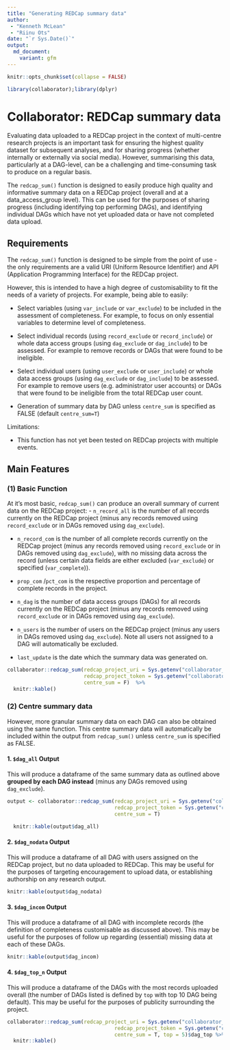 ```yaml
---
title: "Generating REDCap summary data"
author:
 - "Kenneth McLean"
 - "Riinu Ots"
date: "`r Sys.Date()`"
output:
  md_document:
    variant: gfm
---
```


```r
knitr::opts_chunk$set(collapse = FALSE)

library(collaborator);library(dplyr)

```
# Collaborator: REDCap summary data
Evaluating data uploaded to a REDCap project in the context of multi-centre research projects is an important task for ensuring the highest quality dataset for subsequent analyses, and for sharing progress (whether internally or externally via social media). However, summarising this data, particularly at a DAG-level, can be a challenging and time-consuming task to produce on a regular basis.

The `redcap_sum()` function is designed to easily produce high quality and informative summary data on a REDCap project (overall and at a data_access_group level). This can be used for the purposes of sharing progress (including identifying top performing DAGs), and identifying individual DAGs which have not yet uploaded data or have not completed data upload.

## Requirements
The `redcap_sum()` function is designed to be simple from the point of use - the only requirements are a valid URI (Uniform Resource Identifier) and API (Application Programming Interface) for the REDCap project.

However, this is intended to have a high degree of customisability to fit the needs of a variety of projects. For example, being able to easily:

 - Select variables (using `var_include` or `var_exclude`) to be included in the assessment of completeness. For example, to focus on only essential variables to determine level of completeness.

 - Select individual records (using `record_exclude` or `record_include`) or whole data access groups (using `dag_exclude` or `dag_include`) to be assessed. For example to remove records or DAGs that were found to be ineligible. 
 
 - Select individual users (using `user_exclude` or `user_include`) or whole data access groups (using `dag_exclude` or `dag_include`) to be assessed. For example to remove users (e.g. administrator user accounts) or DAGs that were found to be ineligible from the total REDCap user count.

- Generation of summary data by DAG unless `centre_sum` is specified as FALSE (default `centre_sum=T`) 

Limitations:

- This function has not yet been tested on REDCap projects with multiple events.

## Main Features
### (1) Basic Function
At it's most basic, `redcap_sum()` can produce an overall summary of current data on the REDCap project:
- `n_record_all` is the number of all records currently on the REDCap project (minus any records removed using `record_exclude` or in DAGs removed using `dag_exclude`).
 
- `n_record_com` is the number of all complete records currently on the REDCap project (minus any records removed using `record_exclude` or in DAGs removed using `dag_exclude`), with no missing data across the record (unless certain data fields are either excluded (`var_exclude`) or specified (`var_complete`)).
 
- `prop_com` /`pct_com` is the respective proportion and percentage of complete records in the project.
 
- `n_dag` is the number of data access groups (DAGs) for all records currently on the REDCap project (minus any records removed using `record_exclude` or in DAGs removed using `dag_exclude`).
 
- `n_users` is the number of users on the REDCap project (minus any users in DAGs removed using `dag_exclude`). Note all users not assigned to a DAG will automatically be excluded.
 
- `last_update` is the date which the summary data was generated on. 
 
```r
collaborator::redcap_sum(redcap_project_uri = Sys.getenv("collaborator_test_uri"),
                         redcap_project_token = Sys.getenv("collaborator_test_token"),
                         centre_sum = F)  %>%
  knitr::kable()

```


### (2) Centre summary data
However, more granular summary data on each DAG can also be obtained using the same function. This centre summary data will automatically be included within the output from `redcap_sum()` unless `centre_sum` is specified as FALSE. 

#### 1. `$dag_all` Output
This will produce a dataframe of the same summary data as outlined above **grouped by each DAG instead** (minus any DAGs removed using `dag_exclude`).

```r
output <- collaborator::redcap_sum(redcap_project_uri = Sys.getenv("collaborator_test_uri"),
                                   redcap_project_token = Sys.getenv("collaborator_test_token"),
                                   centre_sum = T)

  knitr::kable(output$dag_all)

```

#### 2. `$dag_nodata` Output
This will produce a dataframe of all DAG with users assigned on the REDCap project, but no data uploaded to REDCap. This may be useful for the purposes of targeting encouragement to upload data, or establishing authorship on any research output. 

```r
knitr::kable(output$dag_nodata)

```


#### 3. `$dag_incom` Output
This will produce a dataframe of all DAG with incomplete records (the definition of completeness customisable as discussed above). This may be useful for the purposes of follow up regarding (essential) missing data at each of these DAGs. 

```r
knitr::kable(output$dag_incom)

```



#### 4. `$dag_top_n` Output
This will produce a dataframe of the DAGs with the most records uploaded overall (the number of DAGs listed is defined by `top` with top 10 DAG being default). This may be useful for the purposes of publicity surrounding the project. 


```r
collaborator::redcap_sum(redcap_project_uri = Sys.getenv("collaborator_test_uri"),
                                   redcap_project_token = Sys.getenv("collaborator_test_token"),
                                   centre_sum = T, top = 5)$dag_top %>% 
  knitr::kable()


```
